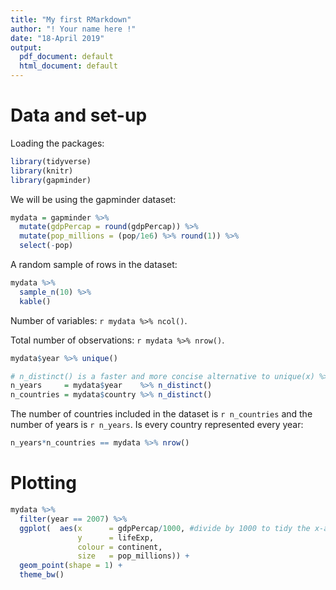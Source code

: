 ```yaml
---
title: "My first RMarkdown"
author: "! Your name here !"
date: "18-April 2019"
output:
  pdf_document: default
  html_document: default
---
```


# Data and set-up

Loading the packages:

```r

library(tidyverse)
library(knitr)
library(gapminder)

```

We will be using the gapminder dataset:

```r

mydata = gapminder %>% 
  mutate(gdpPercap = round(gdpPercap)) %>% 
  mutate(pop_millions = (pop/1e6) %>% round(1)) %>% 
  select(-pop)

```

A random sample of rows in the dataset:
```r

mydata %>% 
  sample_n(10) %>% 
  kable()


```

Number of variables: `r mydata %>% ncol()`.

Total number of observations: `r mydata %>% nrow()`.

```r

mydata$year %>% unique()

# n_distinct() is a faster and more concise alternative to unique(x) %>% length():
n_years     = mydata$year    %>% n_distinct()
n_countries = mydata$country %>% n_distinct()

```

The number of countries included in the dataset is `r n_countries` and the number of years is `r n_years`. Is every country represented every year:

```r

n_years*n_countries == mydata %>% nrow()

```

# Plotting

```r

mydata %>% 
  filter(year == 2007) %>% 
  ggplot(  aes(x      = gdpPercap/1000, #divide by 1000 to tidy the x-axis
               y      = lifeExp,
               colour = continent,
               size   = pop_millions)) +
  geom_point(shape = 1) +
  theme_bw()

  
```




